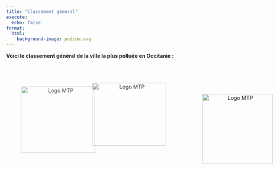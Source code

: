 ```yaml
---
title: "Classement général"
execute:
  echo: false
format:
  html:
    background-image: podium.svg
---
```


**Voici le classement général de la ville la plus polluée en Occitanie :**

```{=html}
<!DOCTYPE html>
<html lang="en">
<head>
    <meta charset="UTF-8">
    <meta name="viewport" content="width=device-width, initial-scale=1.0">
    <link rel="stylesheet" href="styles.css">
    <title>About Page</title>
</head>
<body class="about4">
    <!-- Contenu de la page about4.qmd -->
</body>

```

```{=html}
<div style="text-align: center; opacity: 0.9; margin-top: 100px;">
  <img src="logo_toulouse.svg" alt="Logo MTP" width="200" height="170" style="margin-left: 160px; margin-top: -35px;">
</div>


<div style="text-align: center; opacity: 0.8">
  <img src="logo_mtp.svg" alt="Logo MTP" width="200" height="180" style="margin-left: -225px; margin-top: -160px;">
</div>


<div style="text-align: center; margin-top: -90px">
  <img src="logo_perpignan.svg" alt="Logo MTP" width="190" style="margin-left: 530px; margin-top: -70px;">
</div>

```
 